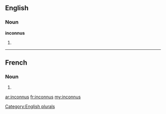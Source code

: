 ==English==

===Noun===
'''inconnus'''

# {{plural of|inconnu}}

[[Category:English plurals]]

----

==French==

===Noun===
{{head|fr|plural}} {{m|p}}

# {{plural of|inconnu|lang=fr}}

[[ar:inconnus]]
[[fr:inconnus]]
[[my:inconnus]]